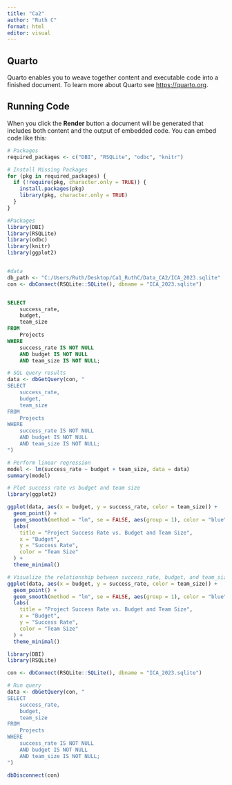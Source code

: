 ```yaml
---
title: "Ca2"
author: "Ruth C"
format: html
editor: visual
---
```


## Quarto

Quarto enables you to weave together content and executable code into a finished document. To learn more about Quarto see <https://quarto.org>.

## Running Code

When you click the **Render** button a document will be generated that includes both content and the output of embedded code. You can embed code like this:

```r
# Packages
required_packages <- c("DBI", "RSQLite", "odbc", "knitr")

# Install Missing Packages
for (pkg in required_packages) {
  if (!require(pkg, character.only = TRUE)) {
    install.packages(pkg)
    library(pkg, character.only = TRUE)
  }
}

#Packages
library(DBI)
library(RSQLite)
library(odbc)
library(knitr)
library(ggplot2)

```

```r

```

```r
#data
db_path <- "C:/Users/Ruth/Desktop/Ca1_RuthC/Data_CA2/ICA_2023.sqlite"
con <- dbConnect(RSQLite::SQLite(), dbname = "ICA_2023.sqlite")

```

```{}
```

```sql
SELECT 
    success_rate, 
    budget, 
    team_size
FROM 
    Projects
WHERE 
    success_rate IS NOT NULL 
    AND budget IS NOT NULL 
    AND team_size IS NOT NULL;
```

```r
# SQL query results
data <- dbGetQuery(con, "
SELECT 
    success_rate, 
    budget, 
    team_size
FROM 
    Projects
WHERE 
    success_rate IS NOT NULL 
    AND budget IS NOT NULL 
    AND team_size IS NOT NULL;
")

# Perform linear regression
model <- lm(success_rate ~ budget + team_size, data = data)
summary(model)
```

```r
# Plot success rate vs budget and team size
library(ggplot2)

ggplot(data, aes(x = budget, y = success_rate, color = team_size)) +
  geom_point() +
  geom_smooth(method = "lm", se = FALSE, aes(group = 1), color = "blue") +
  labs(
    title = "Project Success Rate vs. Budget and Team Size",
    x = "Budget",
    y = "Success Rate",
    color = "Team Size"
  ) +
  theme_minimal()
```

```r
# Visualize the relationship between success_rate, budget, and team_size
ggplot(data, aes(x = budget, y = success_rate, color = team_size)) +
  geom_point() +
  geom_smooth(method = "lm", se = FALSE, aes(group = 1), color = "blue") +
  labs(
    title = "Project Success Rate vs. Budget and Team Size",
    x = "Budget",
    y = "Success Rate",
    color = "Team Size"
  ) +
  theme_minimal()

```

```r
library(DBI)
library(RSQLite)

con <- dbConnect(RSQLite::SQLite(), dbname = "ICA_2023.sqlite")

# Run query
data <- dbGetQuery(con, "
SELECT 
    success_rate, 
    budget, 
    team_size
FROM 
    Projects
WHERE 
    success_rate IS NOT NULL 
    AND budget IS NOT NULL 
    AND team_size IS NOT NULL;
")

dbDisconnect(con)
```
